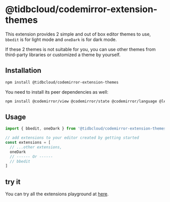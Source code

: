 # @tidbcloud/codemirror-extension-themes

This extension provides 2 simple and out of box editor themes to use, `bbedit` is for light mode and `oneDark` is for dark mode.

If these 2 themes is not suitable for you, you can use other themes from third-party libraries or customized a theme by yourself.

## Installation

```sh npm2yarn
npm install @tidbcloud/codemirror-extension-themes
```

You need to install its peer dependencies as well:

```sh npm2yarn
npm install @codemirror/view @codemirror/state @codemirror/language @lezer/highlight
```

## Usage

```ts
import { bbedit, oneDark } from '@tidbcloud/codemirror-extension-themes'

// add extensions to your editor created by getting started
const extensions = [
  // ...other extensions,
  oneDark
  // ------ Or ------
  // bbedit
]

```
## try it
You can try all the extensions playground at [here](https://tisqleditor-playground.netlify.app/?example=all&with_select=&theme=oneDark).

<br />

<SQLEditorThemes />
